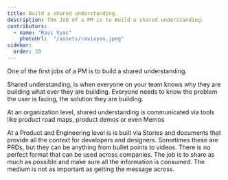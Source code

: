 ```yaml
---
title: Build a shared understanding. 
description: The Job of a PM is to Build a shared understanding. 
contributors:
  - name: "Ravi Vyas"
    photoUrl:  "/assets/ravivyas.jpeg"
sidebar:
  order: 20
---
```


One of the first jobs of a PM is to build a shared understanding.

Shared understanding, is when everyone on your team knows why they are building what ever they are building. Everyone needs to know the problem the user is facing, the solution they are building. 

At an organization level, shared understanding is communicated via tools like product road maps, product demos or even Memos

At a Product and Engineering level is is built via Stories and documents that provide all the context for developers and designers. Sometimes these are PRDs, but they can be anything from bullet points to videos. There is no perfect format that can be used across companies. The job is to share as much as possible and make sure all the information is consumed. The medium is not as important as getting the message across.

<Bio contributors={frontmatter.contributors} />